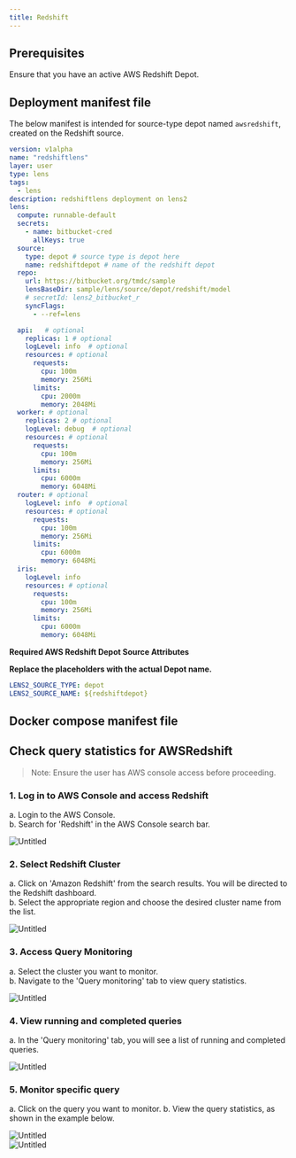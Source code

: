 ```yaml
---
title: Redshift
---
```


## Prerequisites

Ensure that you have an active AWS Redshift Depot.

## Deployment manifest file

The below manifest is intended for source-type depot named `awsredshift`, created on the Redshift source.

```yaml
version: v1alpha
name: "redshiftlens"
layer: user
type: lens
tags:
  - lens
description: redshiftlens deployment on lens2
lens:
  compute: runnable-default
  secrets:
    - name: bitbucket-cred
      allKeys: true
  source:
    type: depot # source type is depot here
    name: redshiftdepot # name of the redshift depot
  repo:
    url: https://bitbucket.org/tmdc/sample
    lensBaseDir: sample/lens/source/depot/redshift/model 
    # secretId: lens2_bitbucket_r
    syncFlags:
      - --ref=lens

  api:   # optional
    replicas: 1 # optional
    logLevel: info  # optional    
    resources: # optional
      requests:
        cpu: 100m
        memory: 256Mi
      limits:
        cpu: 2000m
        memory: 2048Mi
  worker: # optional
    replicas: 2 # optional
    logLevel: debug  # optional
    resources: # optional
      requests:
        cpu: 100m
        memory: 256Mi
      limits:
        cpu: 6000m
        memory: 6048Mi
  router: # optional
    logLevel: info  # optional
    resources: # optional
      requests:
        cpu: 100m
        memory: 256Mi
      limits:
        cpu: 6000m
        memory: 6048Mi
  iris:
    logLevel: info  
    resources: # optional
      requests:
        cpu: 100m
        memory: 256Mi
      limits:
        cpu: 6000m
        memory: 6048Mi
```

**Required AWS Redshift Depot Source Attributes**

**Replace the placeholders with the actual Depot name.**

```yaml
LENS2_SOURCE_TYPE: depot  
LENS2_SOURCE_NAME: ${redshiftdepot}
```

## Docker compose manifest file

## Check query statistics for AWSRedshift

> Note: Ensure the user has AWS console access before proceeding.

### **1. Log in to AWS Console and access Redshift**

a. Login to the AWS Console.<br />
b. Search for 'Redshift' in the AWS Console search bar.

<div>
  <img src="/resources/lens/data_sources/awsredshift/Untitled1.png" alt="Untitled" />
</div>

### **2. Select Redshift Cluster**

a. Click on 'Amazon Redshift' from the search results. You will be directed to the Redshift dashboard.<br />
b. Select the appropriate region and choose the desired cluster name from the list.

<div>
  <img src="/resources/lens/data_sources/awsredshift/Untitled2.png" alt="Untitled" />
</div>

### **3. Access Query Monitoring**

a. Select the cluster you want to monitor.<br />
b. Navigate to the 'Query monitoring' tab to view query statistics.

<div>
  <img src="/resources/lens/data_sources/awsredshift/Untitled3.png" alt="Untitled" />
</div>

### **4. View running and completed queries**

a. In the 'Query monitoring' tab, you will see a list of running and completed queries.

<div>
  <img src="/resources/lens/data_sources/awsredshift/Untitled4.png" alt="Untitled" />
</div>

### **5. Monitor specific query**

a. Click on the query you want to monitor.
b. View the query statistics, as shown in the example below.

<div>
  <img src="/resources/lens/data_sources/awsredshift/Untitled5.png" alt="Untitled" />
</div>

<div>
  <img src="/resources/lens/data_sources/awsredshift/Untitled6.png" alt="Untitled" />
</div>